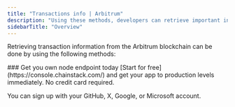 ---
title: "Transactions info | Arbitrum"
description: "Using these methods, developers can retrieve important information about transactions on the Arbitrum blockchain. This information is crucial in building applications that monitor, track, and analyze transactions on the Arbitrum network."
sidebarTitle: "Overview"
---

Retrieving transaction information from the Arbitrum blockchain can be done by using the following methods:

<CardGroup>
<Card title="eth_getTransactionByHash" href="/reference/arbitrum_node_api/transaction_info/eth_getTransactionByHash" icon="angle-right" iconType="solid" horizontal />
<Card title="eth_getTransactionReceipt" href="/reference/arbitrum_node_api/transaction_info/eth_getTransactionReceipt" icon="angle-right" iconType="solid" horizontal />
<Card title="eth_getTransactionByBlockHashAndIndex" href="/reference/arbitrum_node_api/transaction_info/eth_getTransactionByBlockHashAndIndex" icon="angle-right" iconType="solid" horizontal />
<Card title="eth_getTransactionByBlockNumberAndIndex" href="/reference/arbitrum_node_api/transaction_info/eth_getTransactionByBlockNumberAndIndex" icon="angle-right" iconType="solid" horizontal />
</CardGroup>

<Check>
  ### Get you own node endpoint today
  [Start for free](https://console.chainstack.com/) and get your app to production levels immediately. No credit card required.

  You can sign up with your GitHub, X, Google, or Microsoft account.
</Check>
